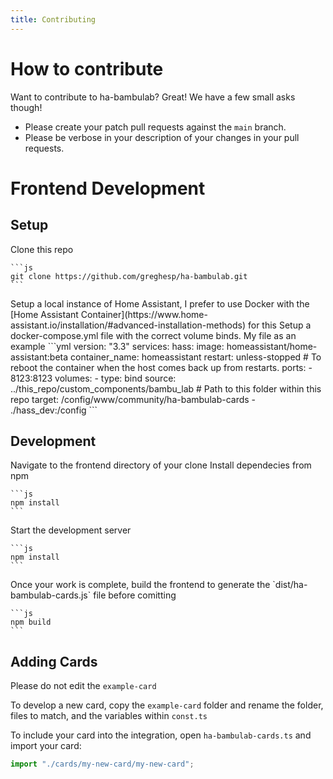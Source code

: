 ```yaml
---
title: Contributing
---
```


# How to contribute

Want to contribute to ha-bambulab? Great! We have a few small asks though!

- Please create your patch pull requests against the `main` branch.
- Please be verbose in your description of your changes in your pull requests.

# Frontend Development

## Setup

<Steps>
  <Step title="Clone this repo">
    Clone this repo

    ```js
    git clone https://github.com/greghesp/ha-bambulab.git
    ```

  </Step>
  <Step title="Setup Home Assistant">
    Setup a local instance of Home Assistant, I prefer to use Docker with the [Home Assistant Container](https://www.home-assistant.io/installation/#advanced-installation-methods) for this
  </Step>
  <Step title="Bind to Docker Volume">
    Setup a docker-compose.yml file with the correct volume binds. My file as an example
    ```yml
    version: "3.3"
    services:
      hass:
        image: homeassistant/home-assistant:beta
        container_name: homeassistant
        restart: unless-stopped # To reboot the container when the host comes back up from restarts.
        ports:
          - 8123:8123
        volumes:
          - type: bind
            source: ../this_repo/custom_components/bambu_lab # Path to this folder within this repo
            target: /config/www/community/ha-bambulab-cards
          - ./hass_dev:/config
    ```
  </Step>
</Steps>



## Development


<Steps>
  <Step title="Navigate">
    Navigate to the frontend directory of your clone
  </Step>
  <Step title="Install Dependencies">
    Install dependecies from npm

    ```js
    npm install 
    ```
  </Step>
  <Step title="Start Dev Server">
    Start the development server 

    ```js
    npm install 
    ```
  </Step>
    <Step title="Build">
    Once your work is complete, build the frontend to generate the `dist/ha-bambulab-cards.js` file before comitting

    ```js
    npm build 
    ```
  </Step>
</Steps>

## Adding Cards

<Warning>Please do not edit the `example-card`</Warning>

To develop a new card, copy the `example-card` folder and rename the folder, files to match, and the variables within `const.ts`

To include your card into the integration, open `ha-bambulab-cards.ts` and import your card:

```js
import "./cards/my-new-card/my-new-card";
```